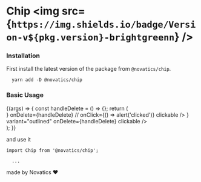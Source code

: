 
<Meta title="Chip" component={Chip} />

# Chip <img src={`https://img.shields.io/badge/Version-v${pkg.version}-brightgreenn`} />

### Installation

First install the latest version of the package from `@novatics/chip`.

```shell
  yarn add -D @novatics/chip
```

### Basic Usage

<Canvas>
  <Story name="Basic Usage">
    {(args) => {
      const handleDelete = () => {};
      return (
        <div
          style={{
            display: 'flex',
            flexDirection: 'row',
            alignItems: 'center',
            gap: '10px',
          }}
        >
          <Chip
            label="Chip"
            size="medium"
            color="primary"
            icon={<ChairOutlinedIcon />}
            onDelete={handleDelete}
            // onClick={() => alert('clicked')}
            clickable
          />
          <Chip
            label="Chip"
            size="small"
            color="primary"
            icon={<ChairOutlinedIcon />}
            variant="outlined"
            onDelete={handleDelete}
            clickable
          />
        </div>
      );
    }}
  </Story>
</Canvas>

and use it

```tsx
import Chip from '@novatics/chip';

  ...
```

made by Novatics ❤
